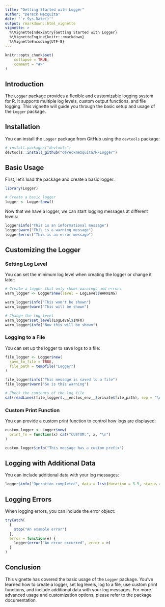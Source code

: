 ```yaml
---
title: "Getting Started with Logger"
author: "Dereck Mezquita"
date: "`r Sys.Date()`"
output: rmarkdown::html_vignette
vignette: >
  %\VignetteIndexEntry{Getting Started with Logger}
  %\VignetteEngine{knitr::rmarkdown}
  %\VignetteEncoding{UTF-8}
---
```


```r
knitr::opts_chunk$set(
    collapse = TRUE,
    comment = "#>"
)
```

## Introduction

The `Logger` package provides a flexible and customizable logging system for R. It supports multiple log levels, custom output functions, and file logging. This vignette will guide you through the basic setup and usage of the `Logger` package.

## Installation

You can install the `Logger` package from GitHub using the `devtools` package:

```r
# install.packages("devtools")
devtools::install_github("dereckmezquita/R-Logger")
```

## Basic Usage

First, let's load the package and create a basic logger:

```r
library(Logger)

# Create a basic logger
logger <- Logger$new()
```

Now that we have a logger, we can start logging messages at different levels:

```r
logger$info("This is an informational message")
logger$warn("This is a warning message")
logger$error("This is an error message")
```

## Customizing the Logger

### Setting Log Level

You can set the minimum log level when creating the logger or change it later:

```r
# Create a logger that only shows warnings and errors
warn_logger <- Logger$new(level = LogLevel$WARNING)

warn_logger$info("This won't be shown")
warn_logger$warn("This will be shown")

# Change the log level
warn_logger$set_level(LogLevel$INFO)
warn_logger$info("Now this will be shown")
```

### Logging to a File

You can set up the logger to save logs to a file:

```r
file_logger <- Logger$new(
  save_to_file = TRUE,
  file_path = tempfile("Logger")
)

file_logger$info("This message is saved to a file")
file_logger$warn("So is this warning")

# Check the contents of the log file
cat(readLines(file_logger$.__enclos_env__$private$file_path), sep = "\n")
```

### Custom Print Function

You can provide a custom print function to control how logs are displayed:

```r
custom_logger <- Logger$new(
  print_fn = function(x) cat("CUSTOM:", x, "\n")
)

custom_logger$info("This message has a custom prefix")
```

## Logging with Additional Data

You can include additional data with your log messages:

```r
logger$info("Operation completed", data = list(duration = 3.5, status = "success"))
```

## Logging Errors

When logging errors, you can include the error object:

```r
tryCatch(
  {
    stop("An example error")
  },
  error = function(e) {
    logger$error("An error occurred", error = e)
  }
)
```

## Conclusion

This vignette has covered the basic usage of the `Logger` package. You've learned how to create a logger, set log levels, log to a file, use custom print functions, and include additional data with your log messages. For more advanced usage and customization options, please refer to the package documentation.